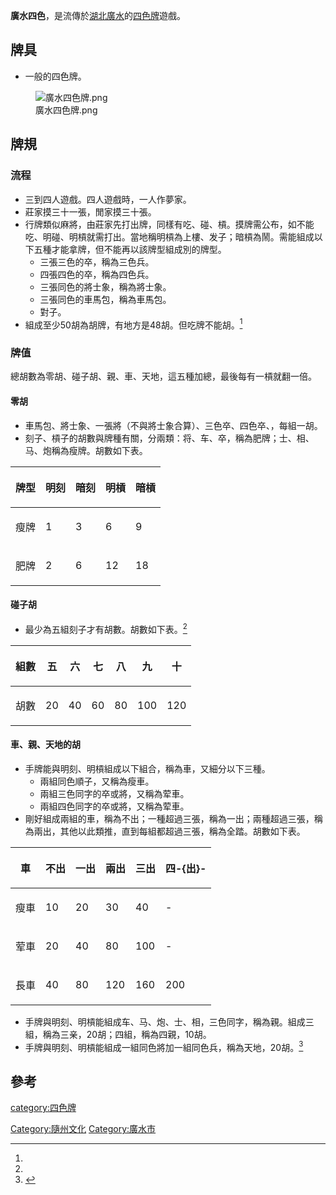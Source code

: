 '''廣水四色'''，是流傳於[[湖北|湖北]][[廣水|廣水]]的[[四色牌|四色牌]]遊戲。

==牌具==
*一般的四色牌。
[[File:廣水四色牌.png|thumb]]
==牌規==
===流程===
*三到四人遊戲。四人遊戲時，一人作夢家。
*莊家摸三十一張，閒家摸三十張。
*行牌類似麻將，由莊家先打出牌，同樣有吃、碰、槓。摸牌需公布，如不能吃、明碰、明槓就需打出。當地稱明槓為上樓、发子；暗槓為鬧。需能組成以下五種才能拿牌，但不能再以該牌型組成別的牌型。
**三張三色的卒，稱為三色兵。
**四張四色的卒，稱為四色兵。
**三張同色的將士象，稱為將士象。
**三張同色的車馬包，稱為車馬包。
**對子。
*組成至少50胡為胡牌，有地方是48胡。但吃牌不能胡。<ref name="广水“四色”的竞技方法 "></ref>

===牌值===
總胡數為零胡、碰子胡、親、車、天地，這五種加總，最後每有一槓就翻一倍。
====零胡====
*車馬包、將士象、一張將（不與將士象合算）、三色卒、四色卒、，每組一胡。
*刻子、槓子的胡數與牌種有關，分兩類：将、车、卒，稱為肥牌；士、相、马、炮稱為瘦牌。胡數如下表。
{| class="wikitable"
|-
! 牌型 !! 明刻!! 暗刻 !! 明槓 !! 暗槓
|-
| 瘦牌 || 1 || 3 || 6|| 9
|-
| 肥牌 || 2 || 6 || 12 || 18
|}

====碰子胡====
*最少為五組刻子才有胡數。胡數如下表。<ref name="广水“四色”的竞技方法 "></ref>

{| class="wikitable"
|-
! 組數 !! 五 !! 六 !! 七 !! 八 !!九 !! 十
|-
| 胡數 || 20 || 40 || 60 || 80 || 100 || 120
|}

====車、親、天地的胡====
*手牌能與明刻、明槓組成以下組合，稱為車，又細分以下三種。
**兩組同色順子，又稱為瘦車。
**兩組三色同字的卒或將，又稱為荤車。
**兩組四色同字的卒或將，又稱為荤車。
*剛好組成兩組的車，稱為不出；一種超過三張，稱為一出；兩種超過三張，稱為兩出，其他以此類推，直到每組都超過三張，稱為全踏。胡數如下表。
{| class="wikitable"
|-
! 車 !!不出 !! 一出 !! 兩出 !! 三出 !! 四-{出}-
|-
| 瘦車 || 10 || 20 || 30 || 40||-
|-
| 荤車 || 20 || 40 || 80 || 100||-
|-
| 長車 || 40 || 80 || 120 || 160||200
|}
*手牌與明刻、明槓能組成车、马、炮、士、相，三色同字，稱為親。組成三組，稱為三亲，20胡；四組，稱為四親，10胡。
*手牌與明刻、明槓能組成一組同色將加一組同色兵，稱為天地，20胡。<ref name="广水“四色”的竞技方法 ">{{Cite news|url=http://jcwy.zggs.gov.cn/wtj/ViewInfo.asp?id=1618|title=广水“四色”的竞技方法|language=zh-cn|publisher=中国广水网|author=|date=2011-03-13|accessdate=2013-09-15|deadurl=yes|archiveurl=https://web.archive.org/web/20130314173229/http://jcwy.zggs.gov.cn/wtj/ViewInfo.asp?id=1618|archivedate=2013-03-14}}</ref>

==參考==
{{reflist}}

[[category:四色牌|category:四色牌]]
[[Category:隨州文化|Category:隨州文化]]
[[Category:廣水市|Category:廣水市]]